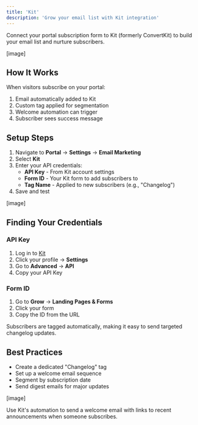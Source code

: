```yaml
---
title: 'Kit'
description: 'Grow your email list with Kit integration'
---
```


Connect your portal subscription form to Kit (formerly ConvertKit) to build your email list and nurture subscribers.

[image]

## How It Works

When visitors subscribe on your portal:
1. Email automatically added to Kit
2. Custom tag applied for segmentation
3. Welcome automation can trigger
4. Subscriber sees success message

## Setup Steps

1. Navigate to **Portal** → **Settings** → **Email Marketing**
2. Select **Kit**
3. Enter your API credentials:
   - **API Key** - From Kit account settings
   - **Form ID** - Your Kit form to add subscribers to
   - **Tag Name** - Applied to new subscribers (e.g., "Changelog")
4. Save and test

[image]

## Finding Your Credentials

### API Key
1. Log in to [Kit](https://app.convertkit.com)
2. Click your profile → **Settings**
3. Go to **Advanced** → **API**
4. Copy your API Key

### Form ID
1. Go to **Grow** → **Landing Pages & Forms**
2. Click your form
3. Copy the ID from the URL

<Info>
Subscribers are tagged automatically, making it easy to send targeted changelog updates.
</Info>

## Best Practices

- Create a dedicated "Changelog" tag
- Set up a welcome email sequence
- Segment by subscription date
- Send digest emails for major updates

[image]

<Tip>
Use Kit's automation to send a welcome email with links to recent announcements when someone subscribes.
</Tip> 